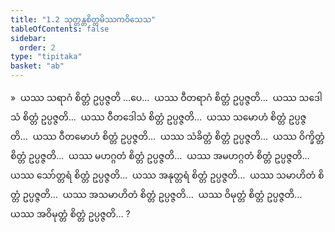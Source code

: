 ```yaml
---
title: "1.2 သုတ္တန္တစိတ္တမိဿကဝိသေသ"
tableOfContents: false
sidebar:
  order: 2
type: "tipitaka"
basket: "ab"
---
```



<DynamicBreadcrumb />

<Division number="61">

<Paragraph number="254">
»  ယဿ သရာဂံ စိတ္တံ ဥပ္ပဇ္ဇတိ …ပေ…  ယဿ ဝီတရာဂံ စိတ္တံ ဥပ္ပဇ္ဇတိ…  ယဿ သဒေါသံ စိတ္တံ ဥပ္ပဇ္ဇတိ…  ယဿ ဝီတဒေါသံ စိတ္တံ ဥပ္ပဇ္ဇတိ…  ယဿ သမောဟံ စိတ္တံ ဥပ္ပဇ္ဇတိ…  ယဿ ဝီတမောဟံ စိတ္တံ ဥပ္ပဇ္ဇတိ…  ယဿ သံခိတ္တံ စိတ္တံ ဥပ္ပဇ္ဇတိ…  ယဿ ဝိက္ခိတ္တံ စိတ္တံ ဥပ္ပဇ္ဇတိ…  ယဿ မဟဂ္ဂတံ စိတ္တံ ဥပ္ပဇ္ဇတိ…  ယဿ အမဟဂ္ဂတံ စိတ္တံ ဥပ္ပဇ္ဇတိ…  ယဿ သော်တ္တရံ စိတ္တံ ဥပ္ပဇ္ဇတိ…  ယဿ အနုတ္တရံ စိတ္တံ ဥပ္ပဇ္ဇတိ…  ယဿ သမာဟိတံ စိတ္တံ ဥပ္ပဇ္ဇတိ…  ယဿ အသမာဟိတံ စိတ္တံ ဥပ္ပဇ္ဇတိ…  ယဿ ဝိမုတ္တံ စိတ္တံ ဥပ္ပဇ္ဇတိ…  ယဿ အဝိမုတ္တံ စိတ္တံ ဥပ္ပဇ္ဇတိ… ?
</Paragraph>
</Division>